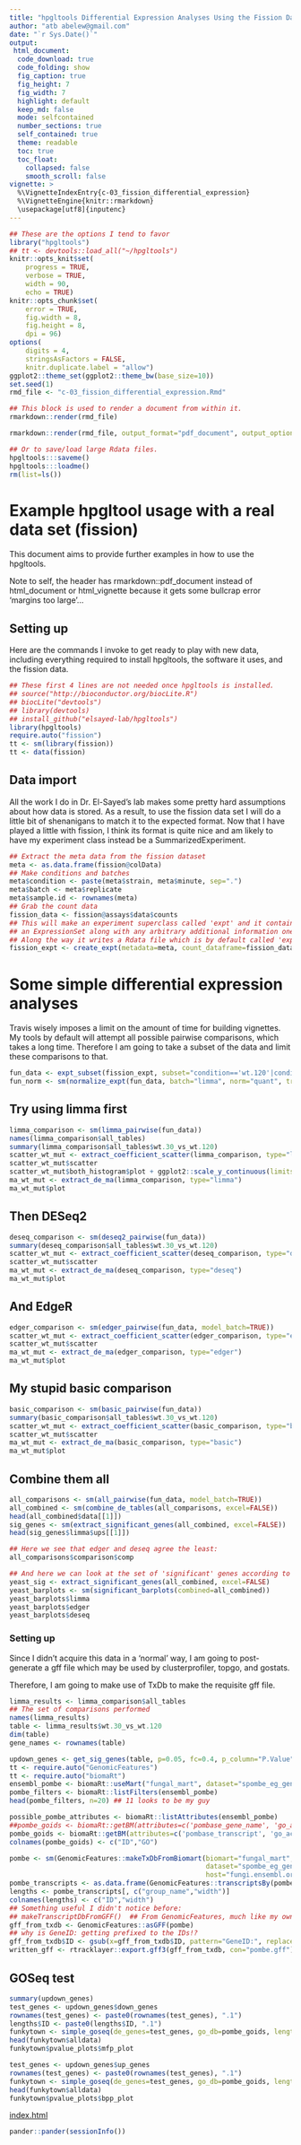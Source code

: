 ```yaml
---
title: "hpgltools Differential Expression Analyses Using the Fission Dataset"
author: "atb abelew@gmail.com"
date: "`r Sys.Date()`"
output:
 html_document:
  code_download: true
  code_folding: show
  fig_caption: true
  fig_height: 7
  fig_width: 7
  highlight: default
  keep_md: false
  mode: selfcontained
  number_sections: true
  self_contained: true
  theme: readable
  toc: true
  toc_float:
    collapsed: false
    smooth_scroll: false
vignette: >
  %\VignetteIndexEntry{c-03_fission_differential_expression}
  %\VignetteEngine{knitr::rmarkdown}
  \usepackage[utf8]{inputenc}
---
```


```r
## These are the options I tend to favor
library("hpgltools")
## tt <- devtools::load_all("~/hpgltools")
knitr::opts_knit$set(
    progress = TRUE,
    verbose = TRUE,
    width = 90,
    echo = TRUE)
knitr::opts_chunk$set(
    error = TRUE,
    fig.width = 8,
    fig.height = 8,
    dpi = 96)
options(
    digits = 4,
    stringsAsFactors = FALSE,
    knitr.duplicate.label = "allow")
ggplot2::theme_set(ggplot2::theme_bw(base_size=10))
set.seed(1)
rmd_file <- "c-03_fission_differential_expression.Rmd"
```

```r
## This block is used to render a document from within it.
rmarkdown::render(rmd_file)

rmarkdown::render(rmd_file, output_format="pdf_document", output_options=c("skip_html"))

## Or to save/load large Rdata files.
hpgltools:::saveme()
hpgltools:::loadme()
rm(list=ls())
```

# Example hpgltool usage with a real data set (fission)

This document aims to provide further examples in how to use the hpgltools.

Note to self, the header has rmarkdown::pdf_document instead of html_document or html_vignette
because it gets some bullcrap error 'margins too large'...

## Setting up

Here are the commands I invoke to get ready to play with new data, including everything
required to install hpgltools, the software it uses, and the fission data.

```r
## These first 4 lines are not needed once hpgltools is installed.
## source("http://bioconductor.org/biocLite.R")
## biocLite("devtools")
## library(devtools)
## install_github("elsayed-lab/hpgltools")
library(hpgltools)
require.auto("fission")
tt <- sm(library(fission))
tt <- data(fission)
```

## Data import

All the work I do in Dr. El-Sayed's lab makes some pretty hard
assumptions about how data is stored.  As a result, to use the fission
data set I will do a little bit of shenanigans to match it to the
expected format.  Now that I have played a little with fission, I
think its format is quite nice and am likely to have my experiment
class instead be a SummarizedExperiment.

```r
## Extract the meta data from the fission dataset
meta <- as.data.frame(fission@colData)
## Make conditions and batches
meta$condition <- paste(meta$strain, meta$minute, sep=".")
meta$batch <- meta$replicate
meta$sample.id <- rownames(meta)
## Grab the count data
fission_data <- fission@assays$data$counts
## This will make an experiment superclass called 'expt' and it contains
## an ExpressionSet along with any arbitrary additional information one might want to include.
## Along the way it writes a Rdata file which is by default called 'expt.Rdata'
fission_expt <- create_expt(metadata=meta, count_dataframe=fission_data)
```

# Some simple differential expression analyses

Travis wisely imposes a limit on the amount of time for building vignettes.
My tools by default will attempt all possible pairwise comparisons, which takes a long time.
Therefore I am going to take a subset of the data and limit these comparisons to that.

```r
fun_data <- expt_subset(fission_expt, subset="condition=='wt.120'|condition=='wt.30'")
fun_norm <- sm(normalize_expt(fun_data, batch="limma", norm="quant", transform="log2", convert="cpm"))
```

## Try using limma first

```r
limma_comparison <- sm(limma_pairwise(fun_data))
names(limma_comparison$all_tables)
summary(limma_comparison$all_tables$wt.30_vs_wt.120)
scatter_wt_mut <- extract_coefficient_scatter(limma_comparison, type="limma", x="wt.30", y="wt.120", gvis_filename=NULL)
scatter_wt_mut$scatter
scatter_wt_mut$both_histogram$plot + ggplot2::scale_y_continuous(limits=c(0,0.20))
ma_wt_mut <- extract_de_ma(limma_comparison, type="limma")
ma_wt_mut$plot
```

## Then DESeq2

```r
deseq_comparison <- sm(deseq2_pairwise(fun_data))
summary(deseq_comparison$all_tables$wt.30_vs_wt.120)
scatter_wt_mut <- extract_coefficient_scatter(deseq_comparison, type="deseq", x="wt.30", y="wt.120", gvis_filename=NULL)
scatter_wt_mut$scatter
ma_wt_mut <- extract_de_ma(deseq_comparison, type="deseq")
ma_wt_mut$plot
```

## And EdgeR

```r
edger_comparison <- sm(edger_pairwise(fun_data, model_batch=TRUE))
scatter_wt_mut <- extract_coefficient_scatter(edger_comparison, type="edger", x="wt.30", y="wt.120", gvis_filename=NULL)
scatter_wt_mut$scatter
ma_wt_mut <- extract_de_ma(edger_comparison, type="edger")
ma_wt_mut$plot
```

## My stupid basic comparison

```r
basic_comparison <- sm(basic_pairwise(fun_data))
summary(basic_comparison$all_tables$wt.30_vs_wt.120)
scatter_wt_mut <- extract_coefficient_scatter(basic_comparison, type="basic")
scatter_wt_mut$scatter
ma_wt_mut <- extract_de_ma(basic_comparison, type="basic")
ma_wt_mut$plot
```

## Combine them all

```r
all_comparisons <- sm(all_pairwise(fun_data, model_batch=TRUE))
all_combined <- sm(combine_de_tables(all_comparisons, excel=FALSE))
head(all_combined$data[[1]])
sig_genes <- sm(extract_significant_genes(all_combined, excel=FALSE))
head(sig_genes$limma$ups[[1]])

## Here we see that edger and deseq agree the least:
all_comparisons$comparison$comp

## And here we can look at the set of 'significant' genes according to various tools:
yeast_sig <- extract_significant_genes(all_combined, excel=FALSE)
yeast_barplots <- sm(significant_barplots(combined=all_combined))
yeast_barplots$limma
yeast_barplots$edger
yeast_barplots$deseq
```

### Setting up

Since I didn't acquire this data in a 'normal' way, I am going to post-generate a
gff file which may be used by clusterprofiler, topgo, and gostats.

Therefore, I am going to make use of TxDb to make the requisite gff file.

```r
limma_results <- limma_comparison$all_tables
## The set of comparisons performed
names(limma_results)
table <- limma_results$wt.30_vs_wt.120
dim(table)
gene_names <- rownames(table)

updown_genes <- get_sig_genes(table, p=0.05, fc=0.4, p_column="P.Value")
tt <- require.auto("GenomicFeatures")
tt <- require.auto("biomaRt")
ensembl_pombe <- biomaRt::useMart("fungal_mart", dataset="spombe_eg_gene", host="fungi.ensembl.org")
pombe_filters <- biomaRt::listFilters(ensembl_pombe)
head(pombe_filters, n=20) ## 11 looks to be my guy

possible_pombe_attributes <- biomaRt::listAttributes(ensembl_pombe)
##pombe_goids <- biomaRt::getBM(attributes=c('pombase_gene_name', 'go_accession'), filters="biotype", values=gene_names, mart=ensembl_pombe)
pombe_goids <- biomaRt::getBM(attributes=c('pombase_transcript', 'go_accession'), values=gene_names, mart=ensembl_pombe)
colnames(pombe_goids) <- c("ID","GO")

pombe <- sm(GenomicFeatures::makeTxDbFromBiomart(biomart="fungal_mart",
                                                 dataset="spombe_eg_gene",
                                                 host="fungi.ensembl.org"))
pombe_transcripts <- as.data.frame(GenomicFeatures::transcriptsBy(pombe))
lengths <- pombe_transcripts[, c("group_name","width")]
colnames(lengths) <- c("ID","width")
## Something useful I didn't notice before:
## makeTranscriptDbFromGFF()  ## From GenomicFeatures, much like my own gff2df()
gff_from_txdb <- GenomicFeatures::asGFF(pombe)
## why is GeneID: getting prefixed to the IDs!?
gff_from_txdb$ID <- gsub(x=gff_from_txdb$ID, pattern="GeneID:", replacement="")
written_gff <- rtracklayer::export.gff3(gff_from_txdb, con="pombe.gff")
```

## GOSeq test

```r
summary(updown_genes)
test_genes <- updown_genes$down_genes
rownames(test_genes) <- paste0(rownames(test_genes), ".1")
lengths$ID <- paste0(lengths$ID, ".1")
funkytown <- simple_goseq(de_genes=test_genes, go_db=pombe_goids, length_db=lengths)
head(funkytown$alldata)
funkytown$pvalue_plots$mfp_plot

test_genes <- updown_genes$up_genes
rownames(test_genes) <- paste0(rownames(test_genes), ".1")
funkytown <- simple_goseq(de_genes=test_genes, go_db=pombe_goids, length_db=lengths)
head(funkytown$alldata)
funkytown$pvalue_plots$bpp_plot
```

[index.html](index.html)

```r
pander::pander(sessionInfo())
```

